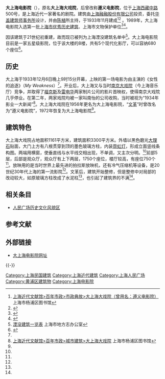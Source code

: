 {{not|上海大戏院}}
{{coord|31.23792|121.46970|display=title}}
{{Infobox Modern Building
|image             = Metropol Cinema.JPG
|caption           = 重建竣工的大上海电影院
|name              = 大上海电影院
|location_town     = [[上海市|上海市]][[黄浦区|黄浦区]][[西藏中路|西藏中路]]500号
|owner= 
|architect         = [[华盖建筑师事务所|华盖建筑师事务所]]
|client            = 久记营造厂
|construction_start_date= 1932年10月
|completion_date   = 1933年11月
|cost              = 
|style             = 
}}
{{文物保护单位
| 级别 = 省级
| 省区市 = 上海市
| 名称 = 大上海大戏院
| 图片 = [[File:Metropol_Cinema_Shanghai.jpg|250px]]<br>大上海电影院旧景
| 编号 = 5-43
| 分类 = 近现代重要史迹及代表性建筑
| 时代 = 1933年
| 所在 = [[上海市|上海市]][[黄浦区|黄浦区]]
| 登录 = 1989年9月25日
}}

'''大上海电影院'''（{{lang-en|'''Metropol Cinema'''}}），原名'''大上海大戏院'''，后曾改称'''遵义电影院'''，位于[[上海|上海]][[西藏中路|西藏中路]]500号，是上海近代一家著名的剧院。建筑由[[上海融融股份有限公司|上海融融股份有限公司]]投资，委托[[华盖建筑师事务所|华盖建筑师事务所]]设计，并由[[陈植|陈植]]所主持，于1933年11月建成<ref name="dd">[http://www.yplib.org.cn/structure/jdsh/bnsz/dg_75380_1.htm 上海近代文献馆>百年市政>市政典故>大上海大戏院（曾用名：遵义电影院）]{{dead link|date=2017年12月 |bot=InternetArchiveBot |fix-attempted=yes }} 上海市杨浦区图书馆</ref><ref name=s>{{Cite book |author= 潘玲 |year= 2008 |title= 《Shanghai Style:Art and Design Between the Wars》 |publisher=  Long River Press |isbn= 9781592650781 |page =229}}</ref> 。1989年，大上海电影院入选第一批[[上海市优秀历史建筑|上海市优秀历史建筑]]、上海市文物保护单位<ref>{{Cite book|title=新编上海大观|last=卢莹辉主编；吴云溥，曹宪镛，徐同甫，林路副主编|publisher=上海：[[上海社会科学院出版社|上海社会科学院出版社]]|year=1993.03|isbn=7-80515-697-2|pages=547-551}}</ref><ref>{{Cite book|title=中国文物地图集 上海分册|last=国家文物局主编|publisher=北京：[[中华地图学社|中华地图学社]]|year=2017.01|isbn=978-7-80031-643-2|pages=136-140}}</ref>。

因该建筑于21世纪初重建，故而现已被列为上海湮没建筑名单中<ref name="qw">[http://www.shtong.gov.cn/newsite/node2/node71994/node81772/node81779/node81794/userobject1ai108902.html 湮没建筑一览表] {{Wayback|url=http://www.shtong.gov.cn/newsite/node2/node71994/node81772/node81779/node81794/userobject1ai108902.html |date=20160326003544 }} 上海市地方志办公室</ref>。大上海电影院目前是一家五星级影院，位于该大楼的8楼，共有5个现代化影厅，可以容纳680个座位<ref name="bf">{{Cite web |url=http://www.love-zest.com/about.aspx |title=关于大上海 |access-date=2013-12-13 |archive-date=2013-09-07 |archive-url=https://web.archive.org/web/20130907032513/http://love-zest.com/about.aspx |dead-url=yes }}</ref>。

== 历史 ==
大上海于1933年12月6日晚上9时15分开幕，上映的第一场电影为由{{Link-en|丽琳·哈莱|Lilian Harvey}}主演的《女性的追逐》（''My Weakness''）<ref name="dd"/>。开业后，大上海又与当时[[南京大戏院|南京大戏院]]（今上海音乐厅）竞争，并取得了[[福克斯|福克斯]]及[[雷电华|雷电华]]两家制片公司的影片首映权，使得南京大戏院几乎停业。在第二年，两家戏院均被一家叫南怡的公司收购，当时被视为“1934年影业一大新闻”<ref name="xd">[http://www.yplib.org.cn/structure/jdsh/bnsz/jz_73420_1.htm 上海近代文献馆>百年市政>城市建筑>大上海大戏院]{{dead link|date=2017年12月 |bot=InternetArchiveBot |fix-attempted=yes }} 上海市杨浦区图书馆</ref>。大上海大戏院在1956年更名为大上海电影院，“[[文革|文革]]”时曾改名为“遵义电影院”，1972年恢复为大上海电影院<ref name="xd"/>。

== 建筑特色 ==
大上海大戏院占地面积1161平方米，建筑面积3300平方米。外墙以黑色磨光[[大理石|大理石]]贴面，大门上方有八根贯穿到顶的墨色玻璃方柱，内装[[霓虹灯|霓虹灯]]，形成立面竖线条构图。两端用横窗，使垂直线与水平线交相出现，不单调，又主次分明。<ref name=s></ref>前部5层，后部是观众厅，观众厅有上下两层，1750个座位，楼厅较高，有座位750个<ref name="dd"/>。放映用的是当时世界上最先进的拍拉斯放映机，还有冷气压缩机等设备，是20世纪30年代上海的第一流影院<ref name="dd"/>。文革后，建筑开始整修，但是整修中对局部的改动较大，如原玻璃方柱改成了水泥柱<ref name="xd"/>，也引起了建筑界的不满<ref name="dd"/>。

== 相关条目 ==
*[[人民广场历史文化风貌区|人民广场历史文化风貌区]]

== 参考文献 ==
{{Reflist}}

== 外部链接 ==
* [http://www.love-zest.com 大上海电影院网址]{{Wayback|url=http://www.love-zest.com/ |date=20201130022646 }}

{{-}}
{{上海人民广场}}
{{上海市第一批优秀历史建筑}}
{{上海市文物保护单位}}

[[Category:上海民国建筑|Category:上海民国建筑]]
[[Category:上海近代建筑|Category:上海近代建筑]]
[[Category:上海人民广场|Category:上海人民广场]]
[[Category:黄浦区建筑物|Category:黄浦区建筑物]]
[[Category:上海电影院|Category:上海电影院]]